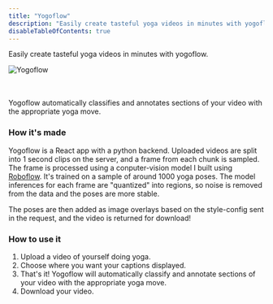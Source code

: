 ```yaml
---
title: "Yogoflow"
description: "Easily create tasteful yoga videos in minutes with yogoflow. |https://github.com/dharness/yogoflow"
disableTableOfContents: true
---
```


Easily create tasteful yoga videos in minutes with yogoflow.

<div style={{ borderRadius: "100px" }}>
  <img src="./software/yogoflow-demo.gif" alt="Yogoflow" />
</div>
<br />
<br />

Yogoflow automatically classifies and annotates sections of your video with the appropriate yoga move.

### How it's made

Yogoflow is a React app with a python backend. Uploaded videos are split into 1 second clips on the server, and a frame from each chunk is sampled.
The frame is processed using a conputer-vision model I built using <a href="https://roboflow.com/">Roboflow</a>. It's trained on a sample of around 1000 yoga poses.
The model inferences for each frame are "quantized" into regions, so noise is removed from the data and the poses are more stable.

The poses are then added as image overlays based on the style-config sent in the request, and the video is returned for download!

### How to use it

1. Upload a video of yourself doing yoga.
2. Choose where you want your captions displayed.
3. That's it! Yogoflow will automatically classify and annotate sections of your video with the appropriate yoga move.
4. Download your video.

<br />
<br />
